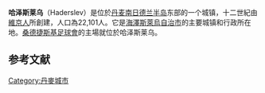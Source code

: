 {{Infobox settlement
| name                    = 哈泽斯莱乌<br>Haderslev
| native_name             = 
| other_name              = 
| settlement_type         = 鎮
| image_skyline           = Haderslev Domkirke1.JPG
| image_caption           = 
| image_flag              = 
| image_shield            = Coat of arms of Haderslev.svg
| subdivision_type        = 國家
| subdivision_name        = [[丹麦|丹麦]]
| subdivision_type1       = 政區
| subdivision_name1       = [[南丹麦大区|南丹麦大区]]
| subdivision_type2       = 市鎮
| subdivision_name2       = [[海澤斯萊烏自治市|海澤斯萊烏自治市]]
| pushpin_map             = Denmark
| pushpin_relief          = 
| pushpin_map_caption     = 哈泽斯莱乌位於[[埃斯比约|埃斯比约]]東南，[[森訥堡|森訥堡]]以北
| coordinates             = {{coord|55|14|34|N|9|31|30|E|display=inline,title}}
| established_title       = 首次提及
| established_date        = 1050年<ref>{{Cite web |url=http://www.museum-sonderjylland.dk/siderne/museerne/bymuseet-i-haderslev/07-Haderslev-by.html |title=HADERSLEV BYS HISTORIE |accessdate=2012-02-04 |last=S. Madsen |first=Lennart |authorlink= |coauthors= |date=2012-02-04 |year= |month= |work=museum-sonderjylland.dk/ |pages= |language=da |archiveurl=https://web.archive.org/web/20120315122644/http://www.museum-sonderjylland.dk/SIDERNE/Museerne/Bymuseet-i-Haderslev/07-Haderslev-by.html |archivedate=2012-03-15 |quote= |dead-url=yes }}</ref>
| area_footnotes          = 
| area_urban_km2          = 12.1 
| elevation_m             = 10
| population_as_of        = 2020
| population_footnotes    = 
| population_urban        = 22101
| population_density_urban_km2  = auto
| timezone1               = [[欧洲中部时间|欧洲中部时间]]
| utc_offset1             = +1
| timezone1_DST           = [[欧洲中部夏令时间|欧洲中部夏令时间]]
| utc_offset1_DST         = +2
| postal_code_type        = 郵政編碼
| postal_code             = 6100
| area_code_type          =  
| area_code               = (+45) 7
| website                 = {{URL|www.haderslev.dk}}
| footnotes               = 
}}
'''哈泽斯莱乌'''（Haderslev）是位於[[丹麦|丹麦]][[日德兰半岛|南日德兰半岛]]东部的一个城镇，十二世紀由[[維京人|維京人]]所創建，人口為22,101人。它是[[海澤斯萊烏自治市|海澤斯萊烏自治市]]的主要城镇和行政所在地。[[桑德捷斯基足球會|桑德捷斯基足球會]]的主場就位於哈泽斯莱乌。 

==参考文献==
{{reflist}}
{{commonscat}}
{{normdaten}}
{{DEFAULTSORT:Haderslev}}
[[Category:丹麥城市|Category:丹麥城市]]